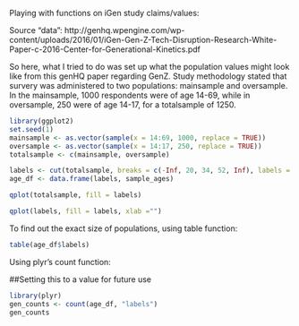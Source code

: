 Playing with functions on iGen study claims/values:

Source "data": http://genhq.wpengine.com/wp-content/uploads/2016/01/iGen-Gen-Z-Tech-Disruption-Research-White-Paper-c-2016-Center-for-Generational-Kinetics.pdf

So here, what I tried to do was set up what the population values might look like from this genHQ paper regarding GenZ. Study methodology stated that survery was administered to two populations: mainsample and oversample. In the mainsample, 1000 respondents were of age 14-69, while in oversample, 250 were of age 14-17, for a totalsample of 1250.

```r
library(ggplot2)
set.seed(1)
mainsample <- as.vector(sample(x = 14:69, 1000, replace = TRUE))
oversample <- as.vector(sample(x = 14:17, 250, replace = TRUE))
totalsample <- c(mainsample, oversample)

labels <- cut(totalsample, breaks = c(-Inf, 20, 34, 52, Inf), labels = c("GenZ","Millenials","GenX", "Boomers"))
age_df <- data.frame(labels, sample_ages)

qplot(totalsample, fill = labels)

```

```r
qplot(labels, fill = labels, xlab ="")
```

To find out the exact size of populations, using table function:

```r
table(age_df$labels)
```

Using plyr's count function:

##Setting this to a value for future use
```r
library(plyr)
gen_counts <- count(age_df, "labels")
gen_counts
```

